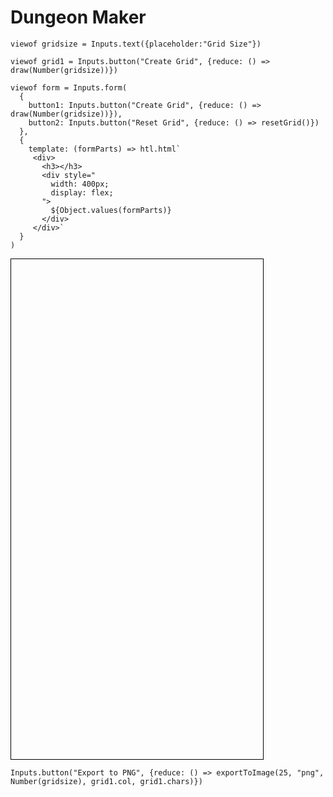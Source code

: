 # Dungeon Maker

:::{.column-screen-right}

```ojs
viewof gridsize = Inputs.text({placeholder:"Grid Size"})

viewof grid1 = Inputs.button("Create Grid", {reduce: () =>  draw(Number(gridsize))})

```


```ojs
viewof form = Inputs.form(
  {
    button1: Inputs.button("Create Grid", {reduce: () =>  draw(Number(gridsize))}),
    button2: Inputs.button("Reset Grid", {reduce: () => resetGrid()})
  },
  {
    template: (formParts) => htl.html`
     <div>
       <h3></h3>
       <div style="
         width: 400px;
         display: flex;
       ">
         ${Object.values(formParts)}
       </div>
     </div>`
  }
)
```


```{=html}

<div style="width:80%; height:800px; border: 1px solid black; overflow:auto">
  <style>
    #grid {
      display: grid;
      gap: 0px;
    }
    .square {
      width: 25px;
      height: 25px;
      display: inline-block;
      border: 1px solid rgba(0, 0, 0, 0.3);
      background-color: white;
      color:rgba(218, 118, 118, 1);
      text-align: center;
      vertical-align: center;
    }
  </style>
  <div id="grid"></div>
  <canvas></canvas>


  <script>

function resetGrid() {
    var grid = document.getElementById('grid');
    while (grid.firstChild) {
        grid.removeChild(grid.firstChild);
    }
}

function draw (nums) {
   // Get the grid element and export button
   resetGrid();
   var grid = document.getElementById('grid');
   // var exportBtn = document.getElementById('exportBtn');


   var squareSize = 25
   var num = nums

   // Create an array to store the colors of each square
   var colors = []
   var characters = []

   // Create the grid of squares
  function createGrid(numSquares) {
    colors = Array(numSquares * numSquares).fill('white');
    characters = Array(numSquares * numSquares).fill('');
    for (var i = 0; i < numSquares; i++) {
      for (var j = 0; j < numSquares; j++) {
        var square = document.createElement('div');
        square.className = 'square';
        square.setAttribute('tabindex', '0'); // Make the square focusable
        square.addEventListener('mousedown', startDrag);
        square.addEventListener('mouseover', changeColor);
        square.addEventListener('mouseup', stopDrag);
        square.addEventListener('click', changeColor);
        square.addEventListener('keydown', function (event) {
          console.log ("event", event)
          var index = Array.prototype.indexOf.call(grid.children, this);
          var char = String.fromCharCode(event.which);
          this.textContent = char;
          characters[index] = char;
         });
        grid.appendChild(square);
        grid.style.width = `${numSquares * 25}px`
        grid.style.gridTemplateColumns = `repeat(${numSquares}, minmax(0, 1fr))`
        grid.style.gridTemplateRows = `repeat(${numSquares}, minmax(0, 1fr))`
           }
       }
   }

   // Variables to track dragging
   var isDragging = false;

   // Start dragging the mouse
   function startDrag() {
       isDragging = true;
       changeColor.call(this); // Change color of the square immediately when mouse is pressed down
   }

   // Change the color of a square
   function changeColor() {
       var index = Array.prototype.indexOf.call(grid.children, this);
       // event.preventDefault(); 

       console.log(event.type) 

       if (isDragging || (!isDragging && event.type === 'mousedown')) {
        var char = String.fromCharCode(event.which);
          console.log ("inside first if", char)
           if (colors[index] === 'white') {
               colors[index] = 'blue';
               this.style.backgroundColor = 'blue';
           } else {
               colors[index] = 'white';
               this.style.backgroundColor = 'white';
           }
       }
        if (event.type === 'keydown') {
          var char = String.fromCharCode(event.which); // Get the character from the pressed key
          console.log(char)
          this.textContent = char;
          characters[index] = char; // Set the text content of the square
        }
       } 

   // Stop dragging the mouse
   function stopDrag() {
       isDragging = false;
   }

   // Export the grid as an SVG image
   // Export the grid as an SVG image
   function exportToSVG() {
       var svgString = '<svg xmlns="http://www.w3.org/2000/svg" width="400" height="400">';
       var squareSize = 400 / Math.sqrt(colors.length);
       for (var i = 0; i < colors.length; i++) {
           var x = (i % Math.sqrt(colors.length)) * squareSize;
           var y = Math.floor(i / Math.sqrt(colors.length)) * squareSize;
           svgString += '<rect x="' + x + '" y="' + y + '" width="' + squareSize + '" height="' + squareSize + '" fill="' + colors[i] + '"/>';
       }
       svgString += '</svg>';

       var blob = new Blob([svgString], { type: 'image/svg+xml' });
       var url = URL.createObjectURL(blob);
       var link = document.createElement('a');
       link.href = url;
       link.download = 'grid.svg';
       link.click();
       URL.revokeObjectURL(url);
   }





   // Call the functions to create the grid and handle the export button click
    createGrid(num); // Specify the number of squares in the grid
    return {col:colors, chars: characters}


}
   // Export the grid as an image (PNG or JPEG)
// Export the grid as an image (PNG or JPEG)

function drawGridLines(num, ctx, width, height) {
  ctx.strokeStyle = "rgba(0,0,0,0.3)";
  ctx.lineWidth = 1;

  var gridSize = num;
  var squareSize = Math.floor(Math.min(width, height) / gridSize);

  for (var x = 0; x <= gridSize; x++) {
    ctx.beginPath();
    ctx.moveTo(x * squareSize, 0);
    ctx.lineTo(x * squareSize, height);
    ctx.stroke();
  }

  for (var y = 0; y <= gridSize; y++) {
    ctx.beginPath();
    ctx.moveTo(0, y * squareSize);
    ctx.lineTo(width, y * squareSize);
    ctx.stroke();
  }
}

function exportToImage(sqSize, format, numsquares, cols, chars) {
  var canvas = document.createElement('canvas');
  var ctx = canvas.getContext('2d');
  canvas.width = numsquares*sqSize;
  canvas.height = numsquares*sqSize;

  cols.forEach(function(color, index) {
    var x = (index % Math.sqrt(cols.length)) * sqSize;
    var y = Math.floor(index / Math.sqrt(cols.length)) * sqSize;
    ctx.fillStyle = color;
    ctx.fillRect(x, y, sqSize, sqSize);
    ctx.fillStyle = 'red';
    ctx.font = "20px serif";
    ctx.textAlign = "center";
    ctx.fillText(chars[index], x+15, y+20 );
  });
  drawGridLines(numsquares, ctx, canvas.width, canvas.height);

  var link = document.createElement('a');
  if (format === 'png') {
    link.href = canvas.toDataURL('image/png');
    link.download = 'grid.png';
  } else if (format === 'jpeg') {
    link.href = canvas.toDataURL('image/jpeg', 0.8);
    link.download = 'grid.jpg';
  } else {
    console.log('Invalid format specified.');
    return;
  }
  
  link.click();
}

exportBtn.addEventListener('click', function() {
       exportToImage('png', num);});
 
  </script>
</div>
```

::: 

```ojs
Inputs.button("Export to PNG", {reduce: () => exportToImage(25, "png", Number(gridsize), grid1.col, grid1.chars)})
```